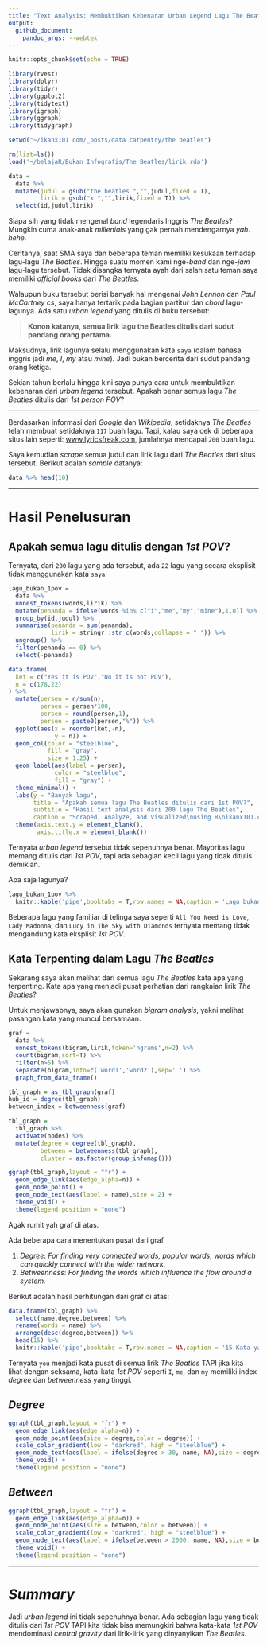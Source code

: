 ```yaml
---
title: "Text Analysis: Membuktikan Kebenaran Urban Legend Lagu The Beatles"
output: 
  github_document:
    pandoc_args: --webtex
---
```


```r
knitr::opts_chunk$set(echo = TRUE)

library(rvest)
library(dplyr)
library(tidyr)
library(ggplot2)
library(tidytext)
library(igraph)
library(ggraph)
library(tidygraph)

setwd("~/ikanx101 com/_posts/data carpentry/the beatles")

rm(list=ls())
load('~/belajaR/Bukan Infografis/The Beatles/lirik.rda')

data = 
  data %>% 
  mutate(judul = gsub("the beatles ","",judul,fixed = T),
         lirik = gsub("x ","",lirik,fixed = T)) %>% 
  select(id,judul,lirik)
```

Siapa sih yang tidak mengenal _band_ legendaris Inggris _The Beatles_? Mungkin cuma anak-anak _millenials_ yang gak pernah mendengarnya _yah_. _hehe._

Ceritanya, saat SMA saya dan beberapa teman memiliki kesukaan terhadap lagu-lagu _The Beatles_. Hingga suatu momen kami nge-_band_ dan nge-_jam_ lagu-lagu tersebut. Tidak disangka ternyata ayah dari salah satu teman saya memiliki _official books_ dari _The Beatles_.

Walaupun buku tersebut berisi banyak hal mengenai _John Lennon_ dan _Paul McCartney_ _cs_, saya hanya tertarik pada bagian partitur dan _chord_ lagu-lagunya. Ada satu _urban legend_ yang ditulis di buku tersebut:

> __Konon katanya, semua lirik lagu the Beatles ditulis dari sudut pandang orang pertama.__

Maksudnya, lirik lagunya selalu menggunakan kata `saya` (dalam bahasa inggris jadi _me_, _I_, _my_ atau _mine_). Jadi bukan bercerita dari sudut pandang orang ketiga.

Sekian tahun berlalu hingga kini saya punya cara untuk membuktikan kebenaran dari _urban legend_ tersebut. Apakah benar semua lagu _The Beatles_ ditulis dari _1st person POV_?

---

Berdasarkan informasi dari _Google_ dan _Wikipedia_, setidaknya _The Beatles_ telah membuat setidaknya `117` buah lagu. Tapi, kalau saya cek di beberapa situs lain seperti: [www.lyricsfreak.com](https://www.lyricsfreak.com/), jumlahnya mencapai `200` buah lagu.

Saya kemudian _scrape_ semua judul dan lirik lagu dari _The Beatles_ dari situs tersebut. Berikut adalah _sample_ datanya:

```r
data %>% head(10)
```

---

# Hasil Penelusuran

## Apakah semua lagu ditulis dengan _1st POV_?

Ternyata, dari `200` lagu yang ada tersebut, ada `22` lagu yang secara eksplisit tidak menggunakan kata `saya`.

```r
lagu_bukan_1pov = 
  data %>% 
  unnest_tokens(words,lirik) %>% 
  mutate(penanda = ifelse(words %in% c("i","me","my","mine"),1,0)) %>% 
  group_by(id,judul) %>% 
  summarise(penanda = sum(penanda),
            lirik = stringr::str_c(words,collapse = " ")) %>% 
  ungroup() %>% 
  filter(penanda == 0) %>% 
  select(-penanda)

data.frame(
  ket = c("Yes it is POV","No it is not POV"),
  n = c(178,22)
) %>% 
  mutate(persen = n/sum(n),
         persen = persen*100,
         persen = round(persen,1),
         persen = paste0(persen,"%")) %>% 
  ggplot(aes(x = reorder(ket,-n),
             y = n)) +
  geom_col(color = "steelblue",
           fill = "gray",
           size = 1.25) +
  geom_label(aes(label = persen),
             color = "steelblue",
             fill = "gray") +
  theme_minimal() +
  labs(y = "Banyak lagu",
       title = "Apakah semua lagu The Beatles ditulis dari 1st POV?",
       subtitle = "Hasil text analysis dari 200 lagu The Beatles",
       caption = "Scraped, Analyze, and Visualized\nusing R\nikanx101.com") +
  theme(axis.text.y = element_blank(),
        axis.title.x = element_blank())
```

Ternyata _urban legend_ tersebut tidak sepenuhnya benar. Mayoritas lagu memang ditulis dari _1st POV_, tapi ada sebagian kecil lagu yang tidak ditulis demikian.

Apa saja lagunya?

```r
lagu_bukan_1pov %>% 
  knitr::kable('pipe',booktabs = T,row.names = NA,caption = 'Lagu bukan 1st POV') 
```

Beberapa lagu yang familiar di telinga saya seperti `All You Need is Love`, `Lady Madonna`, dan `Lucy in The Sky with Diamonds` ternyata memang tidak mengandung kata eksplisit _1st POV_.

## Kata Terpenting dalam Lagu _The Beatles_

Sekarang saya akan melihat dari semua lagu _The Beatles_ kata apa yang terpenting. Kata apa yang menjadi pusat perhatian dari rangkaian lirik _The Beatles_?

Untuk menjawabnya, saya akan gunakan _bigram analysis_, yakni melihat pasangan kata yang muncul bersamaan.

```r
graf = 
  data %>% 
  unnest_tokens(bigram,lirik,token='ngrams',n=2) %>% 
  count(bigram,sort=T) %>%
  filter(n>5) %>% 
  separate(bigram,into=c('word1','word2'),sep=' ') %>% 
  graph_from_data_frame()

tbl_graph = as_tbl_graph(graf)
hub_id = degree(tbl_graph)
between_index = betweenness(graf)

tbl_graph =
  tbl_graph %>%
  activate(nodes) %>%
  mutate(degree = degree(tbl_graph),
         between = betweenness(tbl_graph),
         cluster = as.factor(group_infomap()))

ggraph(tbl_graph,layout = "fr") +
  geom_edge_link(aes(edge_alpha=n)) +
  geom_node_point() +
  geom_node_text(aes(label = name),size = 2) +
  theme_void() +
  theme(legend.position = "none")
```


Agak rumit yah graf di atas. 

Ada beberapa cara menentukan pusat dari graf.

1. _Degree_: _For finding very connected words, popular words, words which can quickly connect with the wider network._
1. _Betweenness_: _For finding the words which influence the flow around a system._

Berikut adalah hasil perhitungan dari graf di atas:


```r
data.frame(tbl_graph) %>% 
  select(name,degree,between) %>% 
  rename(words = name) %>% 
  arrange(desc(degree,between)) %>% 
  head(15) %>% 
  knitr::kable('pipe',booktabs = T,row.names = NA,caption = '15 Kata yang menjadi pusat')
```

Ternyata `you` menjadi kata pusat di semua lirik _The Beatles_ TAPI jika kita lihat dengan seksama, kata-kata _1st POV_ seperti `I`, `me`, dan `my` memiliki index _degree_ dan _betweenness_ yang tinggi.

## _Degree_

```r
ggraph(tbl_graph,layout = "fr") +
  geom_edge_link(aes(edge_alpha=n)) +
  geom_node_point(aes(size = degree,color = degree)) +
  scale_color_gradient(low = "darkred", high = "steelblue") +
  geom_node_text(aes(label = ifelse(degree > 30, name, NA),size = degree)) +
  theme_void() +
  theme(legend.position = "none")
```

## _Between_

```r
ggraph(tbl_graph,layout = "fr") +
  geom_edge_link(aes(edge_alpha=n)) +
  geom_node_point(aes(size = between,color = between)) +
  scale_color_gradient(low = "darkred", high = "steelblue") +
  geom_node_text(aes(label = ifelse(between > 2000, name, NA),size = between)) +
  theme_void() +
  theme(legend.position = "none")
```

---

# _Summary_

Jadi _urban legend_ ini tidak sepenuhnya benar. Ada sebagian lagu yang tidak ditulis dari _1st POV_ TAPI kita tidak bisa memungkiri bahwa kata-kata _1st POV_ mendominasi _central gravity_ dari lirik-lirik yang dinyanyikan _The Beatles_.